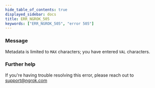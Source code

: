 ```yaml
---
hide_table_of_contents: true
displayed_sidebar: docs
title: ERR_NGROK_505
keywords: ["ERR_NGROK_505", "error 505"]
---
```


### Message

Metadata is limited to `MAX` characters; you have entered `VAL` characters.

### Further help

If you're having trouble resolving this error, please reach out to [support@ngrok.com](mailto:support@ngrok.com?subject=Help%20with%20ERR_NGROK_505)
